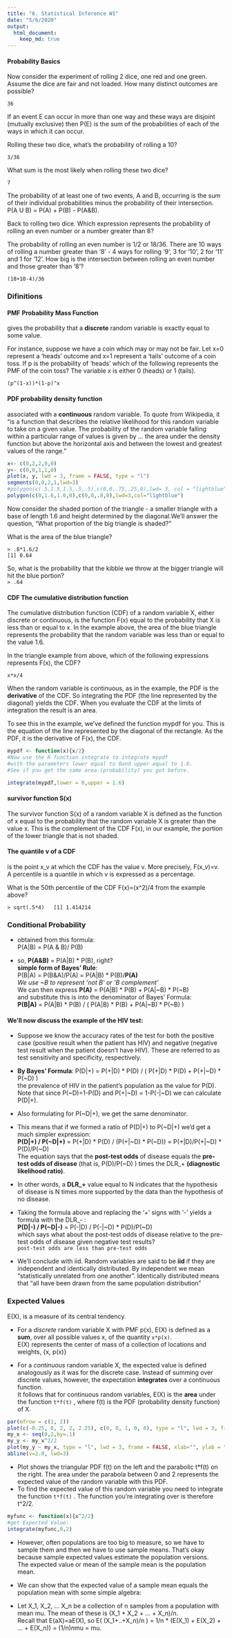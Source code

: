 ```yaml
---
title: "6. Statistical Inference W1"
date: "5/6/2020"
output: 
  html_document:
    keep_md: true      
---
```


#### Probability Basics
Now consider the experiment of rolling 2 dice, one red and one green. Assume the dice are fair and not loaded. How many distinct outcomes are possible?

`36`

If an event E can occur in more than one way and these ways are disjoint (mutually exclusive) then P(E) is the sum of the probabilities of each of the ways in which it can occur.

Rolling these two dice, what's the probability of rolling a 10?

`3/36`

What sum is the most likely when rolling these two dice?

`7`

The probability of at least one of two events, A and B, occurring is the sum of their individual probabilities minus the probability of their intersection. P(A U B) = P(A) + P(B) - P(A&B).

Back to rolling two dice. Which expression represents the probability of rolling an even number or a number greater than 8?

The probability of rolling an even number is 1/2 or 18/36. There are 10 ways of rolling a number greater than '8' - 4 ways for rolling '9', 3 for '10', 2 for '11' and 1 for '12'. How big is the intersection between rolling an even number and those greater than '8'?

`(18+10-4)/36`


### Difinitions
#### PMF Probability Mass Function
gives the probability that a **discrete** random variable is exactly equal to some value.

For instance, suppose we have a coin which may or may not be fair. Let x=0 represent a 'heads' outcome and x=1 represent a 'tails' outcome of a coin toss. If p is the probability of 'heads' which of the following represents the PMF of the coin toss? The variable x is either 0 (heads) or 1 (tails).

`(p^(1-x))*(1-p)^x`

#### PDF probability density function
associated with a **continuous** random variable. To quote from Wikipedia, it "is a function that describes the relative likelihood for this random variable to take on a given value. The probability of the random variable falling within a particular range of values is given by ... the area under the density function but above the horizontal axis and between the lowest and greatest values of the range."

```r
x<- c(0,2,2,0,0)
y<- c(0,0,1,1,0)
plot(x, y, lwd = 3, frame = FALSE, type = "l")
segments(0,0,2,1,lwd=3)
#polygon(c(.5,1.5,1.5,.5,.5),c(0,0,.75,.25,0),lwd= 3, col = "lightblue")
polygon(c(0,1.6,1.6,0),c(0,0,.8,0),lwd=3,col="lightblue")
```


Now consider the shaded portion of the triangle - a smaller triangle with a base of length 1.6 and height determined by the diagonal.We'll answer the question, "What proportion of the big triangle is shaded?"  

What is the area of the blue triangle?

`> .8*1.6/2`  
`[1] 0.64`

So, what is the probability that the kibble we throw at the bigger triangle will hit the blue portion?  
`> .64`

#### CDF The cumulative distribution function
The cumulative distribution function (CDF) of a random variable X, either discrete or continuous, is the function F(x) equal to the probability that X is less than or equal to x. In the example above, the area of the blue triangle represents the probability that the random variable was less than or equal to the value 1.6.

 In the triangle example from above, which of the following expressions represents F(x), the CDF?

`x*x/4`

When the random variable is continuous, as in the example, the PDF is the **derivative** of the CDF. So integrating the PDF (the line represented by the diagonal) yields the CDF. When you evaluate the CDF at the limits of integration the result is an area.

To see this in the example, we've defined the function mypdf for you. This is the equation of the line represented by the diagonal of the rectangle. As the PDF, it is the derivative of F(x), the CDF.

```r
mypdf <- function(x){x/2}
#Now use the R function integrate to integrate mypdf 
#with the parameters lower equal to 0and upper equal to 1.6.
#See if you get the same area (probability) you got before.

integrate(mypdf,lower = 0,upper = 1.6)
```

#### survivor function S(x)
The survivor function S(x) of a random variable X is defined as the function of x equal to the probability that the random variable X is greater than the value x. This is the complement of the CDF F(x), in our example, the portion of the lower triangle that is not shaded.


#### The quantile v of a CDF
is the point x_v at which the CDF has the value v. More precisely, F(x_v)=v. A percentile is a quantile in which v is expressed as a percentage.

What is the 50th percentile of the CDF F(x)=(x^2)/4 from the example above?

`> sqrt(.5*4)  
[1] 1.414214`


### Conditional Probability

- obtained from this formula:  
P(A|B) = P(A & B)/ P(B)

- so, **P(A&B)** = P(A|B) * P(B), right?  
**simple form of Bayes' Rule**:  
P(B|A) =   P(B&A)/P(A) = P(A|B) * P(B)/**P(A)**  
*We use ~B to represent 'not B' or 'B complement'*  
We can then express **P(A)** = P(A|B) * P(B) + P(A|~B) * P(~B)  
and substitute this is into the denominator of Bayes' Formula:  
 **P(B|A)** = P(A|B) * P(B) / ( P(A|B) * P(B) + P(A|~B) * P(~B) )



#### We'll now discuss the example of the HIV test: 

- Suppose we know the accuracy rates of the test for both the positive case (positive result when the patient has HIV) and negative (negative test result when the patient doesn't have HIV). These are referred to as test sensitivity and specificity, respectively.

- **By Bayes' Formula**: P(D|+) = P(+|D) * P(D) / ( P(+|D) * P(D) + P(+|~D) * P(~D) )  
the prevalence of HIV in the patient's population as the value for P(D).  
Note that since P(~D)=1-P(D) and P(+|~D) = 1-P(-|~D) we can calculate P(D|+).


- Also formulating for P(~D|+), we get the same denominator.  

- This means that if we formed a ratio of P(D|+) to P(~D|+) we'd get a much simpler expression:  
**P(D|+) / P(~D|+)** = P(+|D) * P(D) / (P(+|~D) * P(~D)) = P(+|D)/P(+|~D) * P(D)/P(~D)  
The equation says that the **post-test odds** of disease equals the **pre-test odds of disease** (that is, P(D)/P(~D) ) times the DLR_+ **(diagnostic likelihood ratio)**.

- In other words, a **DLR_+** value equal to N indicates that the hypothesis of disease is N times more supported by the data than the hypothesis of no disease.

- Taking the formula above and replacing the '+' signs with '-' yields a formula with the DLR_- :  
**P(D|-) / P(~D|-)** = P(-|D) / P(-|~D) * P(D)/P(~D)  
which says what about the post-test odds of disease relative to the pre-test odds of disease given negative test results?  
`post-test odds are less than pre-test odds`


-  We'll conclude with iid. Random variables are said to be **iid** if they are independent and identically distributed. By independent we mean "statistically unrelated from one another". Identically distributed means that "all have been drawn from the same population distribution"



### Expected Values

E(X), is a measure of its central tendency.  

- For a *discrete* random variable X with PMF p(x), E(X) is defined as a **sum**, over all possible values x, of the quantity `x*p(x)`.  
E(X) represents the center of mass of a collection of locations and weights, {x, p(x)}

- For a *continuous* random variable X, the expected value is defined analogously as it was for the discrete case. Instead of summing over discrete values, however, the expectation **integrates** over a continuous function.  
 It follows that for continuous random variables, E(X) is the **area** under the function `t*f(t)` , where f(t) is the PDF (probability density function) of X.

```r
par(mfrow = c(1, 2))
plot(c(-0.25, 0, 2, 2, 2.25), c(0, 0, 1, 0, 0), type = "l", lwd = 3, frame = FALSE, xlab="", ylab = ""); title('f(t)')
my_x <- seq(0,2,by=.1)
my_y <- my_x^2/2
plot(my_y ~ my_x, type = "l", lwd = 3, frame = FALSE, xlab="", ylab = ""); title('t f(t)')
abline(v=2.0, lwd=3)
```

- Plot shows the triangular PDF f(t) on the left and the parabolic t*f(t) on the right. The area under the parabola between 0 and 2 represents the expected value of the random variable with this PDF.  
- To find the expected value of this random variable you need to integrate the function `t*f(t)` . The function you're integrating over is therefore t^2/2.

```r
myfunc <- function(x){x^2/2}
#get Expected Value:
integrate(myfunc,0,2)
```

- However, often populations are too big to measure, so we have to sample them and then we have to use sample means. That's okay because sample expected values estimate the population versions.  
The expected value or mean of the sample mean is the population mean.  

- We can show that the expected value of a sample mean equals the population mean with some simple algebra: 


- Let X_1, X_2, ... X_n be a collection of n samples from a population with mean mu. The mean of these is (X_1 + X_2 + ... + X_n)/n.  
Recall that E(aX)=aE(X), so E( (X_1+..+X_n)/n ) = 1/n * (E(X_1) + E(X_2) + ... + E(X_n)) = (1/n)*n*mu = mu.



